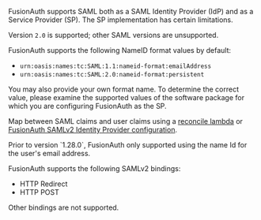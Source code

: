 
FusionAuth supports SAML both as a SAML Identity Provider (IdP) and as a Service Provider (SP). The SP implementation has certain limitations. 

Version `2.0` is supported; other SAML versions are unsupported.

FusionAuth supports the following <InlineField>NameID format</InlineField> values by default:

* `urn:oasis:names:tc:SAML:1.1:nameid-format:emailAddress`
* `urn:oasis:names:tc:SAML:2.0:nameid-format:persistent`

You may also provide your own format name. To determine the correct value, please examine the supported values of the software package for which you are configuring FusionAuth as the SP.

Map between SAML claims and user claims using a [reconcile lambda](/docs/v1/tech/lambdas/samlv2-response-reconcile) or [FusionAuth SAMLv2 Identity Provider configuration](/docs/lifecycle/authenticate-users/identity-providers/).

<Aside type="note">
Prior to version `1.28.0`, FusionAuth only supported using the name Id for the user's email address.
</Aside>

FusionAuth supports the following SAMLv2 bindings:

* HTTP Redirect 
* HTTP POST

Other bindings are not supported.

